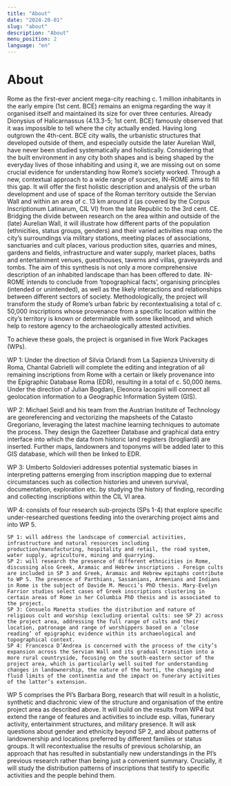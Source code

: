 ```yaml
---
title: "About"
date: "2024-20-01"
slug: "about"
description: "About"
menu_position: 2
language: "en"
---
```


# About

Rome as the first-ever ancient mega-city reaching c. 1 million inhabitants in the early empire (1st cent. BCE) remains an enigma regarding the way it organised itself and maintained its size for over three centuries. Already Dionysius of Halicarnassus (4.13.3-5; 1st cent. BCE) famously observed that it was impossible to tell where the city actually ended. Having long outgrown the 4th-cent. BCE city walls, the urbanistic structures that developed outside of them, and especially outside the later Aurelian Wall, have never been studied systematically and holistically. Considering that the built environment in any city both shapes and is being shaped by the everyday lives of those inhabiting and using it, we are missing out on some crucial evidence for understanding how Rome’s society worked.
Through a new, contextual approach to a wide range of sources, IN-ROME aims to fill this gap. It will offer the first holistic description and analysis of the urban development and use of space of the Roman territory outside the Servian Wall and within an area of c. 13 km around it (as covered by the Corpus Inscriptionum Latinarum, CIL VI) from the late Republic to the 3rd cent. CE. Bridging the divide between research on the area within and outside of the (late) Aurelian Wall, it will illustrate how different parts of the population (ethnicities, status groups, genders) and their varied activities map onto the city’s surroundings via military stations, meeting places of associations, sanctuaries and cult places, various production sites, quarries and mines, gardens and fields, infrastructure and water supply, market places, baths and entertainment venues, guesthouses, taverns and villas, graveyards and tombs. The aim of this synthesis is not only a more comprehensive description of an inhabited landscape than has been offered to date. IN-ROME intends to conclude from ‘topographical facts’, organising principles (intended or unintended), as well as the likely interactions and relationships between different sectors of society. Methodologically, the project will transform the study of Rome’s urban fabric by recontextualising a total of c. 50,000 inscriptions whose provenance from a specific location within the city’s territory is known or determinable with some likelihood, and which help to restore agency to the archaeologically attested activities.

To achieve these goals, the project is organised in five Work Packages (WPs).

WP 1: Under the direction of Silvia Orlandi from La Sapienza University di Roma, Chantal Gabrielli will complete the editing and integration of all remaining inscriptions from Rome with a certain or likely provenance into the Epigraphic Database Roma (EDR), resulting in a total of c. 50,000 items. Under the direction of Julian Bogdani, Eleonora Iacopini will connect all geolocation information to a Geographic Information System (GIS).

WP 2: Michael Seidl and his team from the Austrian Institute of Technology are georeferencing and vectorizing the mapsheets of the Catasto Gregoriano, leveraging the latest machine learning techniques to automate the process. They design the Gazetteer Database and graphical data entry interface into which the data from historic land registers (brogliardi) are inserted. Further maps, landowners and toponyms will be added later to this GIS database, which will then be linked to EDR.

WP 3: Umberto Soldovieri addresses potential systematic biases in interpreting patterns emerging from inscription mapping due to external circumstances such as collection histories and uneven survival, documentation, exploration etc. by studying the history of finding, recording and collecting inscriptions within the CIL VI area.

WP 4: consists of four research sub-projects (SPs 1-4) that explore specific under-researched questions feeding into the overarching project aims and into WP 5.

    SP 1: will address the landscape of commercial activities, infrastructure and natural resources including production/manufacturing, hospitality and retail, the road system, water supply, agriculture, mining and quarrying.
    SP 2: will research the presence of different ethnicities in Rome, discussing also Greek, Aramaic and Hebrew inscriptions . Foreign cults are included in SP 3 and Greek, Aramaic and Hebrew epitaphs contribute to WP 5. The presence of Parthians, Sassanians, Armenians and Indians in Rome is the subject of Davide M. Meucci’s PhD thesis. Mary-Evelyn Farrior studies select cases of Greek inscriptions clustering in certain areas of Rome in her Columbia PhD thesis and is associated to the project.
    SP 3: Consuelo Manetta studies the distribution and nature of religious cult and worship (excluding oriental cults: see SP 2) across the project area, addressing the full range of cults and their location, patronage and range of worshippers based on a ‘close reading’ of epigraphic evidence within its archaeological and topographical context.
    SP 4: Francesca D’Andrea is concerned with the process of the city’s expansion across the Servian Wall and its gradual transition into a more rural countryside, focusing on the south-eastern sector of the project area, which is particularly well suited for understanding changes in landownership, the nature of the horti, the changing and fluid limits of the continentia and the impact on funerary activities of the latter’s extension.

WP 5 comprises the PI’s Barbara Borg, research that will result in a holistic, synthetic and diachronic view of the structure and organisation of the entire project area as described above. It will build on the results from WP4 but extend the range of features and activities to include esp. villas, funerary activity, entertainment structures, and military presence. It will ask questions about gender and ethnicity beyond SP 2, and about patterns of landownership and locations preferred by different families or status groups. It will recontextualise the results of previous scholarship, an approach that has resulted in substantially new understandings in the PI’s previous research rather than being just a convenient summary. Crucially, it will study the distribution patterns of inscriptions that testify to specific activities and the people behind them.
